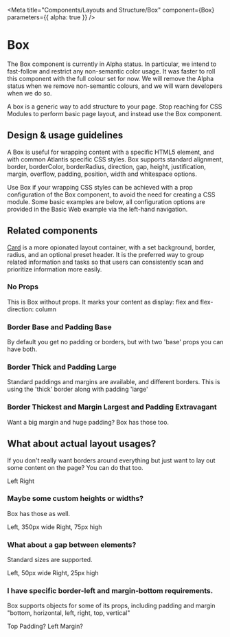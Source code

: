 
<Meta
  title="Components/Layouts and Structure/Box"
  component={Box}
  parameters={{ alpha: true }}
/>

# Box

<Banner variation="warning">
  The Box component is currently in Alpha status. In particular, we intend to
  fast-follow and restrict any non-semantic color usage. It was faster to roll
  this component with the full colour set for now. We will remove the Alpha
  status when we remove non-semantic colours, and we will warn developers when
  we do so.
</Banner>

A box is a generic way to add structure to your page. Stop reaching for CSS
Modules to perform basic page layout, and instead use the Box component.

## Design & usage guidelines

A Box is useful for wrapping content with a specific HTML5 element, and with
common Atlantis specific CSS styles. Box supports standard alignment, border,
borderColor, borderRadius, direction, gap, height, justification, margin,
overflow, padding, position, width and whitespace options.

Use Box if your wrapping CSS styles can be achieved with a prop configuration of
the Box component, to avoid the need for creating a CSS module. Some basic
examples are below, all configuration options are provided in the Basic Web
example via the left-hand navigation.

## Related components

[Card](https://atlantis.getjobber.com/?path=/docs/components-layouts-and-structure-card--docs)
is a more opionated layout container, with a set background, border, radius, and
an optional preset header. It is the preferred way to group related information
and tasks so that users can consistently scan and prioritize information more
easily.

### No Props

<Canvas>
  <Box>
    This is Box without props. It marks your content as display: flex and
    flex-direction: column
  </Box>
</Canvas>

### Border Base and Padding Base

<Canvas>
  <Box border="base" padding="base">
    By default you get no padding or borders, but with two 'base' props you can
    have both.
  </Box>
</Canvas>

### Border Thick and Padding Large

<Canvas>
  <Box border="thick" padding="large">
    Standard paddings and margins are available, and different borders. This is
    using the 'thick' border along with padding 'large'
  </Box>
</Canvas>

### Border Thickest and Margin Largest and Padding Extravagant

<Canvas>
  <Box margin="largest" border="thickest" padding="extravagant">
    Want a big margin and huge padding? Box has those too.
  </Box>
</Canvas>

## What about actual layout usages?

If you don't really want borders around everything but just want to lay out some
content on the page? You can do that too.

<Canvas>
  <Box direction="row">
    <Box padding="base" width="grow">
      Left
    </Box>
    <Box padding="base" width="grow">
      Right
    </Box>
  </Box>
</Canvas>

### Maybe some custom heights or widths?

Box has those as well.

<Canvas>
  <Box direction="row" alignItems="center">
    <Box padding="base" width={350} border="base">
      Left, 350px wide
    </Box>
    <Box padding="base" height={75} border="base">
      Right, 75px high
    </Box>
  </Box>
</Canvas>

### What about a gap between elements?

Standard sizes are supported.

<Canvas>
  <Box direction="row" alignItems="center" gap="large">
    <Box padding="base" width={50} border="base">
      Left, 50px wide
    </Box>
    <Box padding="base" height={25} border="base">
      Right, 25px high
    </Box>
  </Box>
</Canvas>

### I have specific border-left and margin-bottom requirements.

Box supports objects for some of its props, including padding and margin
"bottom, horizontal, left, right, top, vertical"

<Canvas>
  <Box padding={{ top: "large" }} border="thick">
    Top Padding?
  </Box>
</Canvas>

<Canvas>
  <Box margin={{ left: "large" }} border="base" padding="base">
    Left Margin?
  </Box>
</Canvas>
